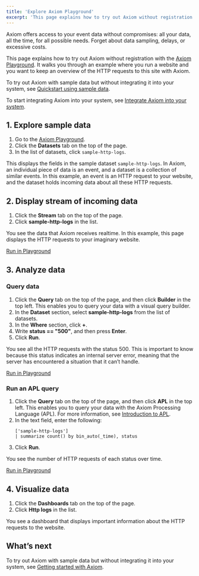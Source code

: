 ```yaml
---
title: 'Explore Axiom Playground'
excerpt: 'This page explains how to try out Axiom without registration with the Axiom Playground.'
---
```


Axiom offers access to your event data without compromises: all your data, all the time, for all possible needs. Forget about data sampling, delays, or excessive costs.

This page explains how to try out Axiom without registration with the [Axiom Playground](https://play.axiom.co/). It walks you through an example where you run a website and you want to keep an overview of the HTTP requests to this site with Axiom.

To try out Axiom with sample data but without integrating it into your system, see [Quickstart using sample data](getting-started-guide/quickstart-using-sample-data).

To start integrating Axiom into your system, see [Integrate Axiom into your system](/getting-started-guide/integrate-axiom).

## 1. Explore sample data

1. Go to the [Axiom Playground](https://play.axiom.co/).
1. Click the **Datasets** tab on the top of the page.
1. In the list of datasets, click `sample-http-logs`.

This displays the fields in the sample dataset `sample-http-logs`. In Axiom, an individual piece of data is an event, and a dataset is a collection of similar events. In this example, an event is an HTTP request to your website, and the dataset holds incoming data about all these HTTP requests.

## 2. Display stream of incoming data

1. Click the **Stream** tab on the top of the page.
1. Click **sample-http-logs** in the list.

You see the data that Axiom receives realtime. In this example, this page displays the HTTP requests to your imaginary website.

[Run in Playground](https://play.axiom.co/axiom-play-qf1k/stream/sample-http-logs)

## 3. Analyze data

### Query data

1. Click the **Query** tab on the top of the page, and then click **Builder** in the top left. This enables you to query your data with a visual query builder.
1. In the **Dataset** section, select **sample-http-logs** from the list of datasets.
1. In the **Where** section, click **+**.
1. Write **status == "500"**, and then press **Enter**.
1. Click **Run**.

You see all the HTTP requests with the status 500. This is important to know because this status indicates an internal server error, meaning that the server has encountered a situation that it can’t handle.

[Run in Playground](https://play.axiom.co/axiom-play-qf1k/query?initForm=%7B%22apl%22%3A%22%5B'sample-http-logs'%5D%20%7C%20where%20status%20%3D%3D%20'500'%22%7D)

### Run an APL query

1. Click the **Query** tab on the top of the page, and then click **APL** in the top left. This enables you to query your data with the Axiom Processing Language (APL). For more information, see [Introduction to APL](/apl/introduction).
1. In the text field, enter the following:
    ```kusto
    ['sample-http-logs']
    | summarize count() by bin_auto(_time), status
    ```
1. Click **Run**.

You see the number of HTTP requests of each status over time.

[Run in Playground](https://play.axiom.co/axiom-play-qf1k/query?initForm=%7B%22apl%22%3A%22%5B'sample-http-logs'%5D%20%7C%20summarize%20count()%20by%20bin_auto(_time)%2C%20status%22%7D)

## 4. Visualize data

1. Click the **Dashboards** tab on the top of the page.
1. Click **Http logs** in the list.

You see a dashboard that displays important information about the HTTP requests to the website.

## What’s next

To try out Axiom with sample data but without integrating it into your system, see [Getting started with Axiom](/getting-started-guide/getting-started).